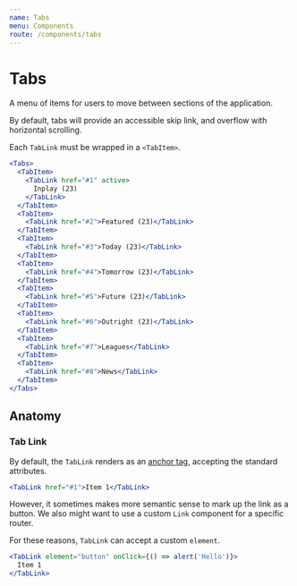 ```yaml
---
name: Tabs
menu: Components
route: /components/tabs
---
```



# Tabs

A menu of items for users to move between sections of the application.

By default, tabs will provide an accessible skip link, and overflow with
horizontal scrolling.

Each `TabLink` must be wrapped in a `<TabItem>`.

```jsx react-live
<Tabs>
  <TabItem>
    <TabLink href="#1" active>
      Inplay (23)
    </TabLink>
  </TabItem>
  <TabItem>
    <TabLink href="#2">Featured (23)</TabLink>
  </TabItem>
  <TabItem>
    <TabLink href="#3">Today (23)</TabLink>
  </TabItem>
  <TabItem>
    <TabLink href="#4">Tomorrow (23)</TabLink>
  </TabItem>
  <TabItem>
    <TabLink href="#5">Future (23)</TabLink>
  </TabItem>
  <TabItem>
    <TabLink href="#6">Outright (23)</TabLink>
  </TabItem>
  <TabItem>
    <TabLink href="#7">Leagues</TabLink>
  </TabItem>
  <TabItem>
    <TabLink href="#8">News</TabLink>
  </TabItem>
</Tabs>
```

## Anatomy

### Tab Link

By default, the `TabLink` renders as an [anchor tag](https://developer.mozilla.org/en-US/docs/Web/HTML/Element/a),
accepting the standard attributes.

```jsx react-live
<TabLink href="#1">Item 1</TabLink>
```

However, it sometimes makes more semantic sense to mark up the link as a button.
We also might want to use a custom `Link` component for a specific router.

For these reasons, `TabLink` can accept a custom `element`.

```jsx react-live
<TabLink element="button" onClick={() => alert('Hello')}>
  Item 1
</TabLink>
```
